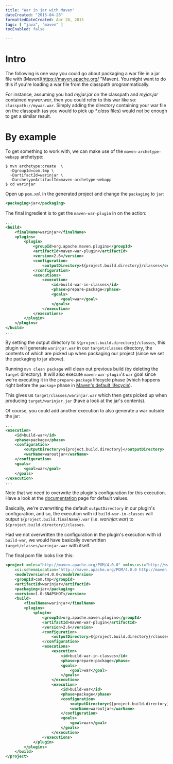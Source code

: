 ```yaml
---
title: "War in jar with Maven"
dateCreated: "2015-04-28"
formattedDateCreated: Apr 28, 2015
tags: [ "java", "maven" ]
tocEnabled: false

---
```


# Intro

The following is one way you could go about packaging a war file in a jar file with [Maven](https://maven.apache.org/ "Maven). You might want to do this if you're loading a war file from the classpath programmatically.

For instance, assuming you had *myjar.jar* on the classpath and *myjar.jar* contained *mywar.war*, then you could refer to this war like so: `classpath://mywar.war`. Simply adding the directory containing your war file on the classpath (as you would to pick up _*.class_ files) would _not_ be enough to get a similar result.

# By example

To get something to work with, we can make use of the `maven-archetype-webapp` archetype:

```
$ mvn archetype:create  \
  -DgroupId=com.tmp \
  -DartifactId=warinjar \
  -DarchetypeArtifactId=maven-archetype-webapp
$ cd warinjar
```

Open up `pom.xml` in the generated project and change the `packaging` to `jar`:

```xml
<packaging>jar</packaging>
```

The final ingredient is to get the `maven-war-plugin` in on the action:

```xml
...
<build>
    <finalName>warinjar</finalName>
    <plugins>
        <plugin>
            <groupId>org.apache.maven.plugins</groupId>
            <artifactId>maven-war-plugin</artifactId>
            <version>2.6</version>
            <configuration>
                <outputDirectory>${project.build.directory}/classes</outputDirectory>
            </configuration>
            <executions>
                <execution>
                    <id>build-war-in-classes</id>
                    <phase>prepare-package</phase>
                    <goals>
                        <goal>war</goal>
                    </goals>
                </execution>
            </executions>
        </plugin>
    </plugins>
</build>
...
```

By setting the output directory to `${project.build.directory}/classes`, this plugin will generate `warinjar.war` in our `target/classes` directory, the contents of which are picked up when packaging our project (since we set the packaging to jar above).

Running `mvn clean package` will clean out previous build (by deleting the `target` directory). It will also execute `maven-war-plugin`'s `war` goal since we're executing it in the `prepare-package` lifecycle phase (which happens right before the `package` phase in [Maven's default lifecycle](https://maven.apache.org/guides/introduction/introduction-to-the-lifecycle.html#Lifecycle_Reference "Maven default lifecycle")).

This gives us `target/classes/warinjar.war` which then gets picked up when producing `target/warinjar.jar` (have a look at the jar's contents).

Of course, you could add another execution to also generate a war outside the jar:

```xml
...
<execution>
    <id>build-war</id>
    <phase>package</phase>
    <configuration>
        <outputDirectory>${project.build.directory}</outputDirectory>
        <warName>waroutjar</warName>
    </configuration>
    <goals>
        <goal>war</goal>
    </goals>
</execution>
...
```

Note that we need to overwrite the plugin's configuration for this execution. Have a look at the [documentation](https://maven.apache.org/plugins/maven-war-plugin/war-mojo.html "maven-war-plugin war-mojo") page for default values.

Basically, we're overwriting the default `outputDirectory` in our plugin's configuration, and so, the execution with id `build-war-in-classes` will output `${project.build.finalName}.war` (i.e. *warinjar.war*) to `${project.build.directory}/classes`.

Had we not overwritten the configuration in the plugin's execution with id `build-war`, we would have basically overwritten `target/classes/warinjar.war` with itself.

The final pom file looks like this:

```xml
<project xmlns="http://maven.apache.org/POM/4.0.0" xmlns:xsi="http://www.w3.org/2001/XMLSchema-instance"
    xsi:schemaLocation="http://maven.apache.org/POM/4.0.0 http://maven.apache.org/maven-v4_0_0.xsd">
    <modelVersion>4.0.0</modelVersion>
    <groupId>com.tmp</groupId>
    <artifactId>warinjar</artifactId>
    <packaging>jar</packaging>
    <version>1.0-SNAPSHOT</version>
    <build>
        <finalName>warinjar</finalName>
        <plugins>
            <plugin>
                <groupId>org.apache.maven.plugins</groupId>
                <artifactId>maven-war-plugin</artifactId>
                <version>2.6</version>
                <configuration>
                    <outputDirectory>${project.build.directory}/classes</outputDirectory>
                </configuration>
                <executions>
                    <execution>
                        <id>build-war-in-classes</id>
                        <phase>prepare-package</phase>
                        <goals>
                            <goal>war</goal>
                        </goals>
                    </execution>
                    <execution>
                        <id>build-war</id>
                        <phase>package</phase>
                        <configuration>
                            <outputDirectory>${project.build.directory}</outputDirectory>
                            <warName>waroutjar</warName>
                        </configuration>
                        <goals>
                            <goal>war</goal>
                        </goals>
                    </execution>
                </executions>
            </plugin>
        </plugins>
    </build>
</project>
```
